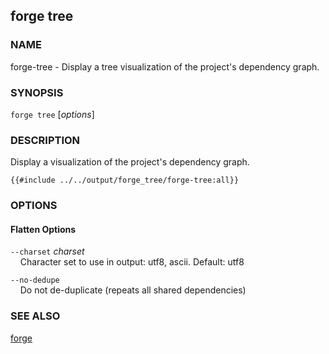 
## forge tree

### NAME

forge-tree - Display a tree visualization of the project's dependency graph.

### SYNOPSIS

`forge tree` [*options*]

### DESCRIPTION

Display a visualization of the project's dependency graph.

```ignore
{{#include ../../output/forge_tree/forge-tree:all}}
```

### OPTIONS

#### Flatten Options

`--charset` _charset_  
&nbsp;&nbsp;&nbsp;&nbsp;Character set to use in output: utf8, ascii. Default: utf8

`--no-dedupe`  
&nbsp;&nbsp;&nbsp;&nbsp;Do not de-duplicate (repeats all shared dependencies)

<ProjectOptions />

<CommonOptions />

### SEE ALSO

[forge](./forge.md)
